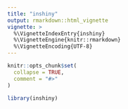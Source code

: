 ```yaml
---
title: "inshiny"
output: rmarkdown::html_vignette
vignette: >
  %\VignetteIndexEntry{inshiny}
  %\VignetteEngine{knitr::rmarkdown}
  %\VignetteEncoding{UTF-8}
---
```


```r
knitr::opts_chunk$set(
  collapse = TRUE,
  comment = "#>"
)
```

```r
library(inshiny)
```
